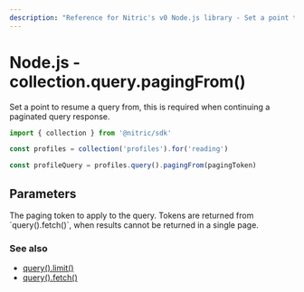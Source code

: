 ```yaml
---
description: "Reference for Nitric's v0 Node.js library - Set a point to resume a query from."
---
```


# Node.js - collection.query.pagingFrom()

Set a point to resume a query from, this is required when continuing a paginated query response.

```javascript
import { collection } from '@nitric/sdk'

const profiles = collection('profiles').for('reading')

const profileQuery = profiles.query().pagingFrom(pagingToken)
```

## Parameters

<Properties>
  <Property name="pagingToken" required type="Map<string, string>">
    The paging token to apply to the query. Tokens are returned from
    `query().fetch()`, when results cannot be returned in a single page.
  </Property>
</Properties>

### See also

- [query().limit()](./collection-query-limit)
- [query().fetch()](./collection-query-where)
